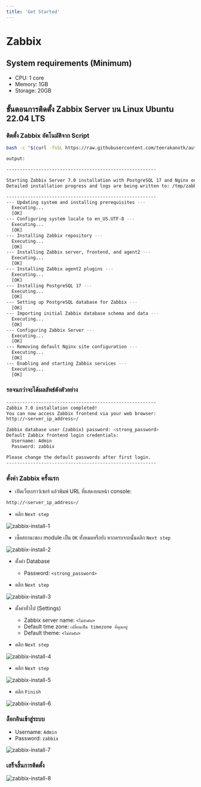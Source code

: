```yaml
---
title: 'Get Started'
---
```



# Zabbix

## System requirements (Minimum)

- CPU: 1 core
- Memory: 1GB
- Storage: 20GB

## ขั้นตอนการติดตั้ง Zabbix Server บน Linux Ubuntu 22.04 LTS

<Steps>

### ติดตั้ง Zabbix อัตโนมัติจาก Script

```bash
bash -c "$(curl -fsSL https://raw.githubusercontent.com/teerakanotk/automated-script/main/zabbix-pgsql-nginx-install.sh)"
```

```bash
output:

--------------------------------------------------------

Starting Zabbix Server 7.0 installation with PostgreSQL 17 and Nginx on Ubuntu...
Detailed installation progress and logs are being written to: /tmp/zabbix_install_<date_time>.log

--------------------------------------------------------
--- Updating system and installing prerequisites ---
  Executing...
  [OK]
--- Configuring system locale to en_US.UTF-8 ---
  Executing...
  [OK]
--- Installing Zabbix repository ---
  Executing...
  [OK]
--- Installing Zabbix server, frontend, and agent2 ---
  Executing...
  [OK]
--- Installing Zabbix agent2 plugins ---
  Executing...
  [OK]
--- Installing PostgreSQL 17 ---
  Executing...
  [OK]
--- Setting up PostgreSQL database for Zabbix ---
  [OK]
--- Importing initial Zabbix database schema and data ---
  Executing...
  [OK]
--- Configuring Zabbix Server ---
  Executing...
  [OK]
--- Removing default Nginx site configuration ---
  Executing...
  [OK]
--- Enabling and starting Zabbix services ---
  Executing...
  [OK]
```

### รอจนกว่าจะได้ผลลัพธ์ดังตัวอย่าง

```bash
--------------------------------------------------------
Zabbix 7.0 installation completed!
You can now access Zabbix frontend via your web browser:
http://<server_ip_address>/

Zabbix database user (zabbix) password: <strong_password>
Default Zabbix frontend login credentials:
  Username: Admin
  Password: zabbix

Please change the default passwords after first login.
--------------------------------------------------------
```

### ตั้งค่า Zabbix ครั้งแรก

- เปิดเว็บเบราว์เซอร์ แล้วพิมพ์ URL ที่แสดงบนหน้า console:

```bash
http://<server_ip_address>/
```

- คลิก `Next step`

![zabbix-install-1](/server/zabbix/zabbix-install-1.png)

- เช็คสถานะของ module เป็น `OK` ทั้งหมดหรือยัง หากครบจากนั้นคลิก `Next step`

![zabbix-install-2](/server/zabbix/zabbix-install-2.png)

- ตั้งค่า Database
    - Password: `<strong_password>`

- คลิก `Next step`

![zabbix-install-3](/server/zabbix/zabbix-install-3.png)

- ตั้งค่าทั่วไป (Settings)

    - Zabbix server name: `<ไม่บังคับ>`
    - Default time zone: `เปลี่ยนเป็น timezone ที่คุณอยู่`
    - Default theme: `<ไม่บังคับ>`

- คลิก `Next step`

![zabbix-install-4](/server/zabbix/zabbix-install-4.png)

- คลิก `Next step`

![zabbix-install-5](/server/zabbix/zabbix-install-5.png)

- คลิก `Finish`

![zabbix-install-6](/server/zabbix/zabbix-install-6.png)

### ล็อกอินเข้าสู่ระบบ

- Username: `Admin`
- Password: `zabbix`

![zabbix-install-7](/server/zabbix/zabbix-install-7.png)

### เสร็จสิ้นการติดตั้ง

![zabbix-install-8](/server/zabbix/zabbix-install-8.png)

</Steps>